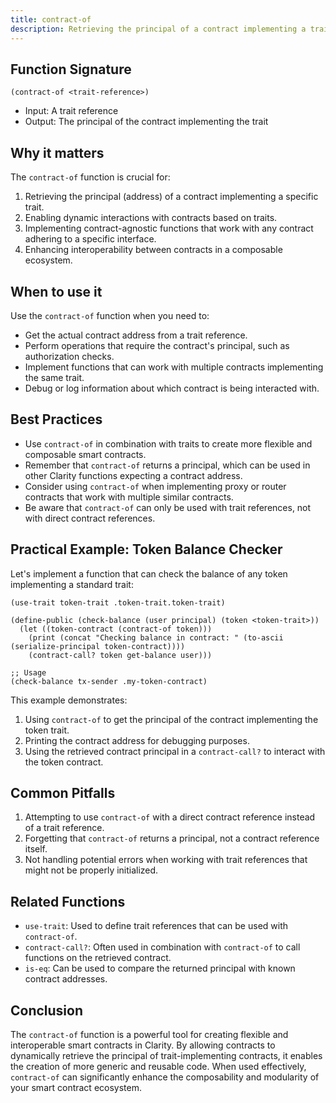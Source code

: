 ```yaml
---
title: contract-of
description: Retrieving the principal of a contract implementing a trait in Clarity smart contracts.
---
```


## Function Signature

```clarity
(contract-of <trait-reference>)
```

- Input: A trait reference
- Output: The principal of the contract implementing the trait

## Why it matters

The `contract-of` function is crucial for:

1. Retrieving the principal (address) of a contract implementing a specific trait.
2. Enabling dynamic interactions with contracts based on traits.
3. Implementing contract-agnostic functions that work with any contract adhering to a specific interface.
4. Enhancing interoperability between contracts in a composable ecosystem.

## When to use it

Use the `contract-of` function when you need to:

- Get the actual contract address from a trait reference.
- Perform operations that require the contract's principal, such as authorization checks.
- Implement functions that can work with multiple contracts implementing the same trait.
- Debug or log information about which contract is being interacted with.

## Best Practices

- Use `contract-of` in combination with traits to create more flexible and composable smart contracts.
- Remember that `contract-of` returns a principal, which can be used in other Clarity functions expecting a contract address.
- Consider using `contract-of` when implementing proxy or router contracts that work with multiple similar contracts.
- Be aware that `contract-of` can only be used with trait references, not with direct contract references.

## Practical Example: Token Balance Checker

Let's implement a function that can check the balance of any token implementing a standard trait:

```clarity
(use-trait token-trait .token-trait.token-trait)

(define-public (check-balance (user principal) (token <token-trait>))
  (let ((token-contract (contract-of token)))
    (print (concat "Checking balance in contract: " (to-ascii (serialize-principal token-contract))))
    (contract-call? token get-balance user)))

;; Usage
(check-balance tx-sender .my-token-contract)
```

This example demonstrates:
1. Using `contract-of` to get the principal of the contract implementing the token trait.
2. Printing the contract address for debugging purposes.
3. Using the retrieved contract principal in a `contract-call?` to interact with the token contract.

## Common Pitfalls

1. Attempting to use `contract-of` with a direct contract reference instead of a trait reference.
2. Forgetting that `contract-of` returns a principal, not a contract reference itself.
3. Not handling potential errors when working with trait references that might not be properly initialized.

## Related Functions

- `use-trait`: Used to define trait references that can be used with `contract-of`.
- `contract-call?`: Often used in combination with `contract-of` to call functions on the retrieved contract.
- `is-eq`: Can be used to compare the returned principal with known contract addresses.

## Conclusion

The `contract-of` function is a powerful tool for creating flexible and interoperable smart contracts in Clarity. By allowing contracts to dynamically retrieve the principal of trait-implementing contracts, it enables the creation of more generic and reusable code. When used effectively, `contract-of` can significantly enhance the composability and modularity of your smart contract ecosystem.
